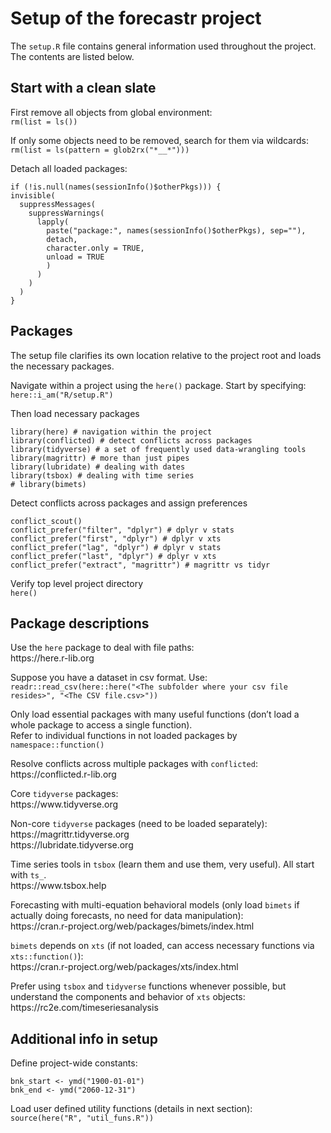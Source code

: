 # Setup of the forecastr project

The `setup.R` file contains general information used throughout the project. The contents are listed below.  

## Start with a clean slate

First remove all objects from global environment:  
`rm(list = ls())`

If only some objects need to be removed, search for them via wildcards:  
`rm(list = ls(pattern = glob2rx("*__*")))`

Detach all loaded packages:
```
if (!is.null(names(sessionInfo()$otherPkgs))) {
invisible(
  suppressMessages(
    suppressWarnings(
      lapply(
        paste("package:", names(sessionInfo()$otherPkgs), sep=""), 
        detach, 
        character.only = TRUE, 
        unload = TRUE
        )
      )
    )
  )
}
```


## Packages

The setup file clarifies its own location relative to the project root and loads the necessary packages.  

Navigate within a project using the `here()` package. Start by specifying:  
`here::i_am("R/setup.R")`

Then load necessary packages  
```
library(here) # navigation within the project
library(conflicted) # detect conflicts across packages
library(tidyverse) # a set of frequently used data-wrangling tools
library(magrittr) # more than just pipes
library(lubridate) # dealing with dates
library(tsbox) # dealing with time series
# library(bimets)
```

Detect conflicts across packages and assign preferences  
```
conflict_scout()
conflict_prefer("filter", "dplyr") # dplyr v stats
conflict_prefer("first", "dplyr") # dplyr v xts
conflict_prefer("lag", "dplyr") # dplyr v stats
conflict_prefer("last", "dplyr") # dplyr v xts
conflict_prefer("extract", "magrittr") # magrittr vs tidyr
```

Verify top level project directory  
`here()`


## Package descriptions

Use the `here` package to deal with file paths:  
https://here.r-lib.org  

Suppose you have a dataset in csv format. Use:  
`readr::read_csv(here::here("<The subfolder where your csv file resides>", "<The CSV file.csv>"))`  

Only load essential packages with many useful functions (don't load a whole package to access a single function).  
Refer to individual functions in not loaded packages by `namespace::function()`  

Resolve conflicts across multiple packages with `conflicted`:  
https://conflicted.r-lib.org  

Core `tidyverse` packages:  
https://www.tidyverse.org  

Non-core `tidyverse` packages (need to be loaded separately):  
https://magrittr.tidyverse.org  
https://lubridate.tidyverse.org  

Time series tools in `tsbox` (learn them and use them, very useful). All start with `ts_`.  
https://www.tsbox.help  

Forecasting with multi-equation behavioral models (only load `bimets` if actually doing forecasts, no need for data manipulation):  
https://cran.r-project.org/web/packages/bimets/index.html  

`bimets` depends on `xts` (if not loaded, can access necessary functions via `xts::function()`):  
https://cran.r-project.org/web/packages/xts/index.html  

Prefer using `tsbox` and `tidyverse` functions whenever possible, but understand the components and behavior of `xts` objects:
https://rc2e.com/timeseriesanalysis   


## Additional info in setup

Define project-wide constants:
```
bnk_start <- ymd("1900-01-01")
bnk_end <- ymd("2060-12-31")
```

Load user defined utility functions (details in next section):  
`source(here("R", "util_funs.R"))`


